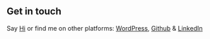 ## Get in touch

Say [Hi](#chat-open-conversation) or find me on other platforms: [WordPress](https://profiles.wordpress.org/josesotelocohen/), [Github](https://github.com/JoseSoteloCohen) & [LinkedIn](https://www.linkedin.com/in/jsotelocohen/)
